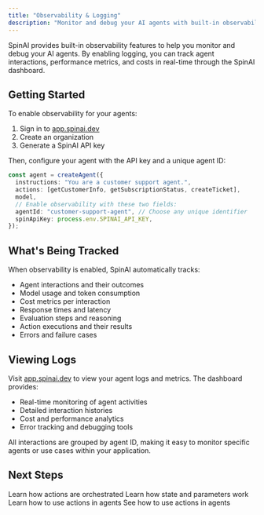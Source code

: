 ```yaml
---
title: "Observability & Logging"
description: "Monitor and debug your AI agents with built-in observability features"
---
```


SpinAI provides built-in observability features to help you monitor and debug your AI agents. By enabling logging, you can track agent interactions, performance metrics, and costs in real-time through the SpinAI dashboard.

## Getting Started

To enable observability for your agents:

1. Sign in to [app.spinai.dev](https://app.spinai.dev)
2. Create an organization
3. Generate a SpinAI API key

Then, configure your agent with the API key and a unique agent ID:

```typescript
const agent = createAgent({
  instructions: "You are a customer support agent.",
  actions: [getCustomerInfo, getSubscriptionStatus, createTicket],
  model,
  // Enable observability with these two fields:
  agentId: "customer-support-agent", // Choose any unique identifier
  spinApiKey: process.env.SPINAI_API_KEY,
});
```

## What's Being Tracked

When observability is enabled, SpinAI automatically tracks:

- Agent interactions and their outcomes
- Model usage and token consumption
- Cost metrics per interaction
- Response times and latency
- Evaluation steps and reasoning
- Action executions and their results
- Errors and failure cases

## Viewing Logs

Visit [app.spinai.dev](https://app.spinai.dev) to view your agent logs and metrics. The dashboard provides:

- Real-time monitoring of agent activities
- Detailed interaction histories
- Cost and performance analytics
- Error tracking and debugging tools

All interactions are grouped by agent ID, making it easy to monitor specific agents or use cases within your application.

## Next Steps

<CardGroup>
  <Card title="Task Loop" icon="arrows-spin" href="/core-concepts/task-loop">
    Learn how actions are orchestrated
  </Card>
  <Card
    title="State & Parameters"
    icon="arrows-spin"
    href="/core-concepts/state-and-parameters"
  >
    Learn how state and parameters work
  </Card>
  <Card title="Actions" icon="puzzle-piece" href="/core-concepts/actions">
    Learn how to use actions in agents
  </Card>
  <Card title="Agents" icon="robot" href="/core-concepts/agents">
    See how to use actions in agents
  </Card>
</CardGroup>
